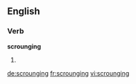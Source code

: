 
==English==

===Verb===
'''scrounging'''

# {{present participle of|scrounge}}

[[de:scrounging]]
[[fr:scrounging]]
[[vi:scrounging]]